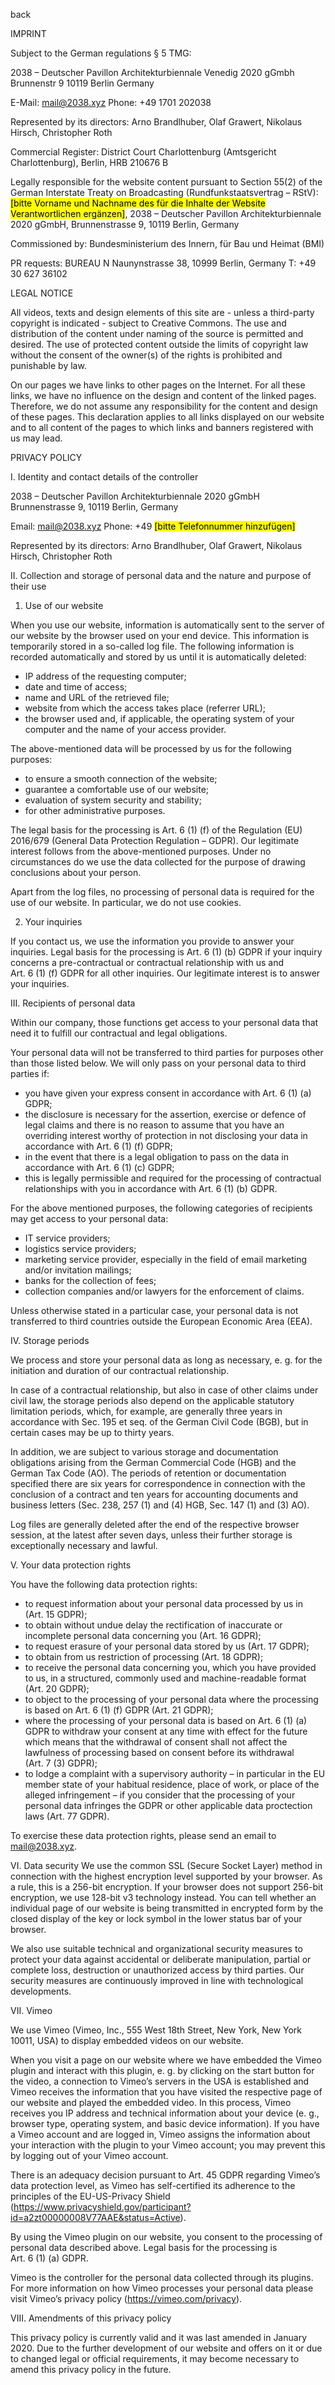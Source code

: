 <Spacer />
<p>
<Link to="/">back</Link>
</p>

IMPRINT

Subject to the German regulations § 5 TMG:

2038 – Deutscher Pavillon Architekturbiennale Venedig 2020 gGmbh
Brunnenstr 9
10119 Berlin
Germany

E-Mail: mail@2038.xyz
Phone: +49 1701 202038

Represented by its directors: Arno Brandlhuber, Olaf Grawert, Nikolaus Hirsch, Christopher Roth

Commercial Register: District Court Charlottenburg (Amtsgericht Charlottenburg), Berlin, HRB 210676 B

Legally responsible for the website content pursuant to Section 55(2) of the German Interstate Treaty on Broadcasting (Rundfunkstaatsvertrag – RStV): <mark>[bitte Vorname und Nachname des für die Inhalte der Website Verantwortlichen ergänzen]</mark>, 2038 – Deutscher Pavillon Architekturbiennale 2020 gGmbH, Brunnenstrasse 9, 10119 Berlin, Germany

Commissioned by: 
Bundesministerium des Innern, für Bau und Heimat (BMI) 

PR requests: 
BUREAU N
Naunynstrasse 38, 10999 Berlin, Germany
T: +49 30 627 36102

LEGAL NOTICE

All videos, texts and design elements of this site are - unless a third-party copyright is indicated - subject to Creative Commons. The use and distribution of the content under naming of the source is permitted and desired. The use of protected content outside the limits of copyright law without the consent of the owner(s) of the rights is prohibited and punishable by law.

On our pages we have links to other pages on the Internet. For all these links, we have no influence on the design and content of the linked pages. Therefore, we do not assume any responsibility for the content and design of these pages. This declaration applies to all links displayed on our website and to all content of the pages to which links and banners registered with us may lead. 

PRIVACY POLICY

I. Identity and contact details of the controller

2038 – Deutscher Pavillon Architekturbiennale 2020 gGmbH
Brunnenstrasse 9, 10119 Berlin, Germany

Email: mail@2038.xyz 
Phone: +49 <mark>[bitte Telefonnummer hinzufügen]</mark>

Represented by its directors: Arno Brandlhuber, Olaf Grawert, Nikolaus Hirsch, Christopher Roth

II. Collection and storage of personal data and the nature and purpose of their use 

1) Use of our website

When you use our website, information is automatically sent to the server of our website by the browser used on your end device. This information is temporarily stored in a so-called log file. The following information is recorded automatically and stored by us until it is automatically deleted: 

- IP address of the requesting computer;
- date and time of access;
- name and URL of the retrieved file;
- website from which the access takes place (referrer URL);
- the browser used and, if applicable, the operating system of your computer and the name of your access provider. 

The above-mentioned data will be processed by us for the following purposes: 

- to ensure a smooth connection of the website;
- guarantee a comfortable use of our website;
- evaluation of system security and stability; 
- for other administrative purposes. 

The legal basis for the processing is Art. 6 (1) (f) of the Regulation (EU) 2016/679 (General Data Protection Regulation – GDPR). Our legitimate interest follows from the above-mentioned purposes. Under no circumstances do we use the data collected for the purpose of drawing conclusions about your person. 

Apart from the log files, no processing of personal data is required for the use of our website. In particular, we do not use cookies. 

2) Your inquiries 

If you contact us, we use the information you provide to answer your inquiries. Legal basis for the processing is Art. 6 (1) (b) GDPR if your inquiry concerns a pre-contractual or contractual relationship with us and Art. 6 (1) (f) GDPR for all other inquiries. Our legitimate interest is to answer your inquiries. 

III. Recipients of personal data

Within our company, those functions get access to your personal data that need it to fulfill our contractual and legal obligations. 

Your personal data will not be transferred to third parties for purposes other than those listed below. We will only pass on your personal data to third parties if: 

- you have given your express consent in accordance with Art. 6 (1) (a) GDPR;
- the disclosure is necessary for the assertion, exercise or defence of legal claims and there is no reason to assume that you have an overriding interest worthy of protection in not disclosing your data in accordance with Art. 6 (1) (f) GDPR;
- in the event that there is a legal obligation to pass on the data in accordance with Art. 6 (1) (c) GDPR; 
- this is legally permissible and required for the processing of contractual relationships with you in accordance with Art. 6 (1) (b) GDPR. 

For the above mentioned purposes, the following categories of recipients may get access to your personal data: 

- IT service providers;
- logistics service providers;
- marketing service provider, especially in the field of email marketing and/or invitation mailings; 
- banks for the collection of fees;
- collection companies and/or lawyers for the enforcement of claims. 

Unless otherwise stated in a particular case, your personal data is not transferred to third countries outside the European Economic Area (EEA).

IV. Storage periods

We process and store your personal data as long as necessary, e. g. for the initiation and duration of our contractual relationship. 

In case of a contractual relationship, but also in case of other claims under civil law, the storage periods also depend on the applicable statutory limitation periods, which, for example, are generally three years in accordance with Sec. 195 et seq. of the German Civil Code (BGB), but in certain cases may be up to thirty years.

In addition, we are subject to various storage and documentation obligations arising from the German Commercial Code (HGB) and the German Tax Code (AO). The periods of retention or documentation specified there are six years for correspondence in connection with the conclusion of a contract and ten years for accounting documents and business letters (Sec. 238, 257 (1) and (4) HGB, Sec. 147 (1) and (3) AO). 

Log files are generally deleted after the end of the respective browser session, at the latest after seven days, unless their further storage is exceptionally necessary and lawful. 

V. Your data protection rights

You have the following data protection rights: 

- to request information about your personal data processed by us in (Art. 15 GDPR); 
- to obtain without undue delay the rectification of inaccurate or incomplete personal data concerning you (Art. 16 GDPR); 
- to request erasure of your personal data stored by us (Art. 17 GDPR); 
- to obtain from us restriction of processing (Art. 18 GDPR); 
- to receive the personal data concerning you, which you have provided to us, in a structured, commonly used and machine-readable format (Art. 20 GDPR); 
- to object to the processing of your personal data where the processing is based on Art. 6 (1) (f) GDPR (Art. 21 GDPR); 
- where the processing of your personal data is based on Art. 6 (1) (a) GDPR to withdraw your consent at any time with effect for the future which means that the withdrawal of consent shall not affect the lawfulness of processing based on consent before its withdrawal (Art. 7 (3) GDPR);
- to lodge a complaint with a supervisory authority – in particular in the EU member state of your habitual residence, place of work, or place of the alleged infringement – if you consider that the processing of your personal data infringes the GDPR or other applicable data proctection laws (Art. 77 GDPR).

To exercise these data protection rights, please send an email to mail@2038.xyz. 

VI. Data security 
We use the common SSL (Secure Socket Layer) method in connection with the highest encryption level supported by your browser. As a rule, this is a 256-bit encryption. If your browser does not support 256-bit encryption, we use 128-bit v3 technology instead. You can tell whether an individual page of our website is being transmitted in encrypted form by the closed display of the key or lock symbol in the lower status bar of your browser. 

We also use suitable technical and organizational security measures to protect your data against accidental or deliberate manipulation, partial or complete loss, destruction or unauthorized access by third parties. Our security measures are continuously improved in line with technological developments. 

VII. Vimeo

We use Vimeo (Vimeo, Inc., 555 West 18th Street, New York, New York 10011, USA) to display embedded videos on our website. 

When you visit a page on our website where we have embedded the Vimeo plugin and interact with this plugin, e. g. by clicking on the start button for the video, a connection to Vimeo’s servers in the USA is established and Vimeo receives the information that you have visited the respective page of our website and played the embedded video. In this process, Vimeo receives you IP address and technical information about your device (e. g., browser type, operating system, and basic device information). If you have a Vimeo account and are logged in, Vimeo assigns the information about your interaction with the plugin to your Vimeo account; you may prevent this by logging out of your Vimeo account. 

There is an adequacy decision pursuant to Art. 45 GDPR regarding Vimeo’s data protection level, as Vimeo has self-certified its adherence to the principles of the EU-US-Privacy Shield (https://www.privacyshield.gov/participant?id=a2zt00000008V77AAE&status=Active). 

By using the Vimeo plugin on our website, you consent to the processing of personal data described above. Legal basis for the processing is Art. 6 (1) (a) GDPR. 

Vimeo is the controller for the personal data collected through its plugins. For more information on how Vimeo processes your personal data please visit Vimeo’s privacy policy (https://vimeo.com/privacy). 

VIII. Amendments of this privacy policy

This privacy policy is currently valid and it was last amended in January 2020. Due to the further development of our website and offers on it or due to changed legal or official requirements, it may become necessary to amend this privacy policy in the future. 

